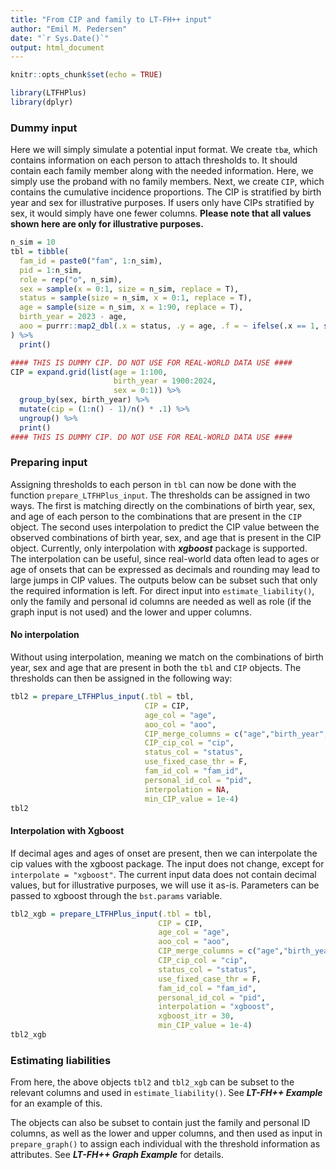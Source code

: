```yaml
---
title: "From CIP and family to LT-FH++ input"
author: "Emil M. Pedersen"
date: "`r Sys.Date()`"
output: html_document
---
```


```r
knitr::opts_chunk$set(echo = TRUE)
```


```r
library(LTFHPlus)
library(dplyr)
```

### Dummy input

Here we will simply simulate a potential input format. We create `tbæ`, which contains information on each person to attach thresholds to. It should contain each family member along with the needed information. Here, we simply use the proband with no family members. Next, we create `CIP`, which contains the cumulative incidence proportions. The CIP is stratified by birth year and sex for illustrative purposes. If users only have CIPs stratified by sex, it would simply have one fewer columns. **Please note that all values shown here are only for illustrative purposes.** 

```r
n_sim = 10
tbl = tibble(
  fam_id = paste0("fam", 1:n_sim),
  pid = 1:n_sim,
  role = rep("o", n_sim),
  sex = sample(x = 0:1, size = n_sim, replace = T),
  status = sample(size = n_sim, x = 0:1, replace = T),
  age = sample(size = n_sim, x = 1:90, replace = T),
  birth_year = 2023 - age,
  aoo = purrr::map2_dbl(.x = status, .y = age, .f = ~ ifelse(.x == 1, sample(size = 1, x = 1:.y), NA))
) %>% 
  print()

#### THIS IS DUMMY CIP. DO NOT USE FOR REAL-WORLD DATA USE ####
CIP = expand.grid(list(age = 1:100,
                       birth_year = 1900:2024,
                       sex = 0:1)) %>%
  group_by(sex, birth_year) %>%
  mutate(cip = (1:n() - 1)/n() * .1) %>%
  ungroup() %>% 
  print()
#### THIS IS DUMMY CIP. DO NOT USE FOR REAL-WORLD DATA USE ####
```
### Preparing input
Assigning thresholds to each person in `tbl` can now be done with the function `prepare_LTFHPlus_input`. The thresholds can be assigned in two ways. The first is matching directly on the combinations of birth year, sex, and age of each person to the combinations that are present in the `CIP` object. The second uses interpolation to predict the CIP value between the observed combinations of birth year, sex, and age that is present in the CIP object. Currently, only interpolation with ***xgboost*** package is supported. The interpolation can be useful, since real-world data often lead to ages or age of onsets that can be expressed as decimals and rounding may lead to large jumps in CIP values. 
   The outputs below can be subset such that only the required information is left. For direct input into `estimate_liability()`, only the family and personal id columns are needed as well as role (if the graph input is not used) and the lower and upper columns. 

#### No interpolation
Without using interpolation, meaning we match on the combinations of birth year, sex and age that are present in both the `tbl` and `CIP` objects. The thresholds can then be assigned in the following way:

```r
tbl2 = prepare_LTFHPlus_input(.tbl = tbl,
                              CIP = CIP, 
                              age_col = "age",
                              aoo_col = "aoo",
                              CIP_merge_columns = c("age","birth_year", "sex"),
                              CIP_cip_col = "cip",
                              status_col = "status",
                              use_fixed_case_thr = F,
                              fam_id_col = "fam_id",
                              personal_id_col = "pid",
                              interpolation = NA,
                              min_CIP_value = 1e-4)
tbl2
```

#### Interpolation with Xgboost

If decimal ages and ages of onset are present, then we can interpolate the cip values with the xgboost package. The input does not change, except for `interpolate = "xgboost"`. The current input data does not contain decimal values, but for illustrative purposes, we will use it as-is. Parameters can be passed to xgboost through the `bst.params` variable. 

```r
tbl2_xgb = prepare_LTFHPlus_input(.tbl = tbl,
                                 CIP = CIP, 
                                 age_col = "age",
                                 aoo_col = "aoo",
                                 CIP_merge_columns = c("age","birth_year", "sex"),
                                 CIP_cip_col = "cip",
                                 status_col = "status",
                                 use_fixed_case_thr = F,
                                 fam_id_col = "fam_id",
                                 personal_id_col = "pid",
                                 interpolation = "xgboost", 
                                 xgboost_itr = 30,
                                 min_CIP_value = 1e-4)
tbl2_xgb
```



### Estimating liabilities

From here, the above objects `tbl2` and `tbl2_xgb` can be subset to the relevant columns and used in `estimate_liability()`. See ***LT-FH++ Example*** for an example of this.

The objects can also be subset to contain just the family and personal ID columns, as well as the lower and upper columns, and then used as input in `prepare_graph()` to assign each individual with the threshold information as attributes. See ***LT-FH++ Graph Example*** for details.